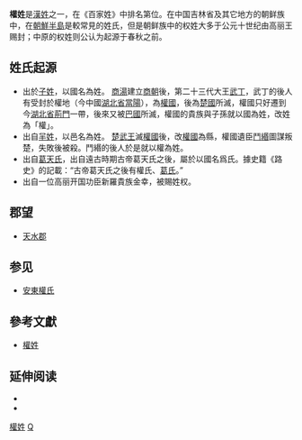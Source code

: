 {{姓氏
|姓氏=权
|繁體=權
|簡體=权
|拼音=Quán
|中国大陆=Quan
|台湾=
|香港=Kuen
|澳门=
|新加坡=Quan
|马来西亚=Quan
|越南=Quyền
|韩国=권
|反切=
|同音字=
|堂号=
|郡望=[[天水郡|天水郡]]
}}

'''權姓'''是[[漢姓|漢姓]]之一，在《百家姓》中排名第{{百家姓次序|权}}位。在中国吉林省及其它地方的朝鲜族中，在[[朝鮮半島|朝鮮半島]]是較常見的姓氏，但是朝鲜族中的权姓大多于公元十世纪由高丽王赐封；中原的权姓则公认为起源于春秋之前。

== 姓氏起源 ==
*出於[[子姓|子姓]]，以國名為姓。 [[商湯|商湯]]建立[[商朝|商朝]]後，第二十三代大王[[武丁|武丁]]，武丁的後人有受封於權地（今中國[[湖北省|湖北省]][[当阳市|當陽]]），為[[權國|權國]]，後為[[楚國|楚國]]所滅，權國只好遷到今[[湖北省|湖北省]][[荊門|荊門]]一帶，後來又被[[巴國|巴國]]所滅，權國的貴族與子孫就以國為姓，改姓為「權」。
* 出自[[羋姓|羋姓]]，以邑名為姓。 [[楚武王|楚武王]]滅[[權國|權國]]後，改[[權國|權國]]為縣，權國遺臣[[鬥緡|鬥緡]]圖謀叛楚，失敗後被殺。鬥緡的後人於是就以權為姓。
* 出自[[葛天氏|葛天氏]]，出自遠古時期古帝葛天氏之後，屬於以國名爲氏。據史籍《路史》的記載：“古帝葛天氏之後有權氏、[[葛姓|葛氏]]。” 
*出自一位高丽开国功臣新羅貴族金幸，被賜姓权。

== 郡望 ==
* [[天水郡|天水郡]]

==参见==
*[[安東權氏|安東權氏]]

== 參考文獻 ==
* [http://www.zhenkong8.cn/20100505/54599.html 權姓]{{dead link|date=2018年3月 |bot=InternetArchiveBot |fix-attempted=yes }}

== 延伸阅读 ==
{{Wikisource further reading}}
* {{le|Quyen (name)}}
* {{le|Gwon}}
[[Category:權姓|]]
[[Category:漢姓|Q]]